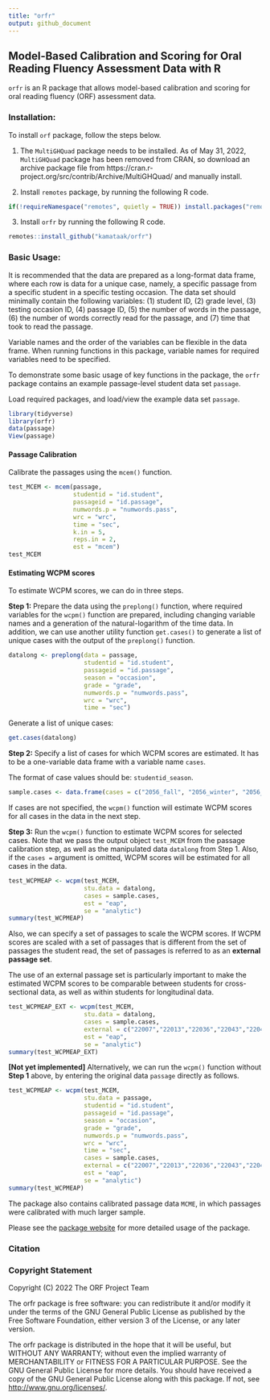 ---
title: "orfr"
output: github_document
---

## Model-Based Calibration and Scoring for Oral Reading Fluency Assessment Data with R

`orfr` is an R package that allows model-based calibration and scoring for oral reading fluency (ORF) assessment data.

### Installation:
To install `orf` package, follow the steps below.

1. The `MultiGHQuad` package needs to be installed. As of May 31, 2022, `MultiGHQuad` package has been removed from CRAN, so download an archive package file from  https://cran.r-project.org/src/contrib/Archive/MultiGHQuad/ and manually install.

2. Install `remotes` package, by running the following R code.
``` {r eval = F}
if(!requireNamespace("remotes", quietly = TRUE)) install.packages("remotes")
```

3. Install `orfr` by running the following R code.
``` {r eval = F}
remotes::install_github("kamataak/orfr")
```

### Basic Usage:
It is recommended that the data are prepared as a long-format data frame, where each row is data for a unique case, namely, a specific passage from a specific student in a specific testing occasion. The data set should minimally contain the following variables: (1) student ID, (2) grade level, (3) testing occasion ID, (4) passage ID, (5) the number of words in the passage, (6) the number of words correctly read for the passage, and (7) time that took to read the passage.  

Variable names and the order of the variables can be flexible in the data frame. When running functions in this package, variable names for required variables need to be specified. 

To demonstrate some basic usage of key functions in the package, the `orfr` package contains an example passage-level student data set `passage`.     

Load required packages, and load/view the example data set `passage`.  
```{r eval = F}
library(tidyverse)
library(orfr)
data(passage)
View(passage)
```

#### Passage Calibration

Calibrate the passages using the `mcem()` function. 
``` {r eval = F}
test_MCEM <- mcem(passage,
                  studentid = "id.student",
                  passageid = "id.passage",
                  numwords.p = "numwords.pass",
                  wrc = "wrc",
                  time = "sec",
                  k.in = 5,
                  reps.in = 2,
                  est = "mcem")
test_MCEM
```

#### Estimating WCPM scores

To estimate WCPM scores, we can do in three steps. 

**Step 1:** Prepare the data using the `preplong()` function, where required variables for the `wcpm()` function are prepared, including changing variable names and a generation of the natural-logarithm of the time data. In addition, we can use another utility function `get.cases()` to generate a list of unique cases with the output of the `preplong()` function.  

```{r eval = F}
datalong <- preplong(data = passage,
                     studentid = "id.student",
                     passageid = "id.passage",
                     season = "occasion",
                     grade = "grade",
                     numwords.p = "numwords.pass",
                     wrc = "wrc",
                     time = "sec")
```

Generate a list of unique cases:
```{r eval = F}
get.cases(datalong)
```

**Step 2:** Specify a list of cases for which WCPM scores are estimated. It has to be a one-variable data frame with a variable name `cases`.  

The format of case values should be: `studentid_season`.  

```{r eval = F}
sample.cases <- data.frame(cases = c("2056_fall", "2056_winter", "2056_spring"))
```

If cases are not specified, the `wcpm()` function will estimate WCPM scores for all cases in the data in the next step.  

**Step 3:** Run the `wcpm()` function to estimate WCPM scores for selected cases. Note that we pass the output object `test_MCEM` from the passage calibration step, as well as the manipulated data `datalong` from Step 1. Also, if the `cases =` argument is omitted, WCPM scores will be estimated for all cases in the data.

```{r eval = F}
test_WCPMEAP <- wcpm(test_MCEM, 
                     stu.data = datalong,
                     cases = sample.cases, 
                     est = "eap", 
                     se = "analytic")
summary(test_WCPMEAP)
```

Also, we can specify a set of passages to scale the WCPM scores. If WCPM scores are scaled with a set of passages that is different from the set of passages the student read, the set of passages is referred to as an **external passage set**.  

The use of an external passage set is particularly important to make the estimated WCPM scores to be comparable between students for cross-sectional data, as well as within students for longitudinal data.

```{r eval = F}
test_WCPMEAP_EXT <- wcpm(test_MCEM, 
                     stu.data = datalong,
                     cases = sample.cases, 
                     external = c("22007","22013","22036","22043","22048","22079"),
                     est = "eap", 
                     se = "analytic")
summary(test_WCPMEAP_EXT)
```

**[Not yet implemented]** Alternatively, we can run the `wcpm()` function without **Step 1** above, by entering the original data `passage` directly as follows. 
``` {r eval = F}
test_WCPMEAP <- wcpm(test_MCEM, 
                     stu.data = passage,
                     studentid = "id.student",
                     passageid = "id.passage",
                     season = "occasion",
                     grade = "grade",
                     numwords.p = "numwords.pass",
                     wrc = "wrc",
                     time = "sec",
                     cases = sample.cases, 
                     external = c("22007","22013","22036","22043","22048","22079"),
                     est = "eap", 
                     se = "analytic")
summary(test_WCPMEAP)
```

The package also contains calibrated passage data `MCME`, in which passages were calibrated with much larger sample.  

Please see the [package website](https://kamataak.github.io/orfr/) for more detailed usage of the package.

### Citation


### Copyright Statement
Copyright (C) 2022 The ORF Project Team

The orfr package is free software: you can redistribute it and/or modify
it under the terms of the GNU General Public License as published by
the Free Software Foundation, either version 3 of the License, or
 any later version.

The orfr package is distributed in the hope that it will be useful,
but WITHOUT ANY WARRANTY; without even the implied warranty of
MERCHANTABILITY or FITNESS FOR A PARTICULAR PURPOSE.  See the
GNU General Public License for more details.
You should have received a copy of the GNU General Public License
along with this package.  If not, see <http://www.gnu.org/licenses/>.
